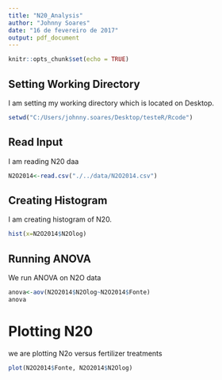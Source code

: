 ```yaml
---
title: "N20_Analysis"
author: "Johnny Soares"
date: "16 de fevereiro de 2017"
output: pdf_document
---
```


```r
knitr::opts_chunk$set(echo = TRUE)
```

## Setting Working Directory

I am setting my working directory which is located on Desktop.

```r
setwd("C:/Users/johnny.soares/Desktop/testeR/Rcode")
```

## Read Input

I am reading N20 daa

```r

N2O2014<-read.csv("./../data/N2O2014.csv")
```

## Creating Histogram

I am creating histogram of N20.

```r
hist(x=N2O2014$N2Olog)
```

## Running ANOVA 

We run ANOVA on N2O data
```r
anova<-aov(N2O2014$N2Olog~N2O2014$Fonte)
anova
```


# Plotting N20
we are plotting N2o versus fertilizer treatments
```r
plot(N2O2014$Fonte, N2O2014$N2Olog)
```


